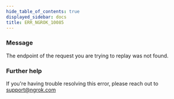 ```yaml
---
hide_table_of_contents: true
displayed_sidebar: docs
title: ERR_NGROK_10085
---
```


### Message

The endpoint of the request you are trying to replay was not found.

### Further help

If you're having trouble resolving this error, please reach out to [support@ngrok.com](mailto:support@ngrok.com?subject=Help%20with%20ERR_NGROK_10085)
